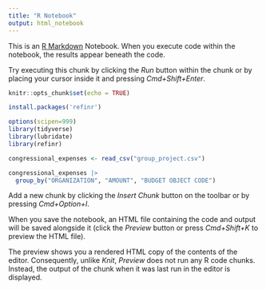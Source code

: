 ```yaml
---
title: "R Notebook"
output: html_notebook
---
```


This is an [R Markdown](http://rmarkdown.rstudio.com) Notebook. When you execute code within the notebook, the results appear beneath the code. 

Try executing this chunk by clicking the *Run* button within the chunk or by placing your cursor inside it and pressing *Cmd+Shift+Enter*. 



```r
knitr::opts_chunk$set(echo = TRUE)

```

```r
install.packages('refinr')
```

```r
options(scipen=999)
library(tidyverse)
library(lubridate)
library(refinr)
```
```r
congressional_expenses <- read_csv("group_project.csv")

```


```r
congressional_expenses |>
  group_by("ORGANIZATION", "AMOUNT", "BUDGET OBJECT CODE")
```





Add a new chunk by clicking the *Insert Chunk* button on the toolbar or by pressing *Cmd+Option+I*.

When you save the notebook, an HTML file containing the code and output will be saved alongside it (click the *Preview* button or press *Cmd+Shift+K* to preview the HTML file). 

The preview shows you a rendered HTML copy of the contents of the editor. Consequently, unlike *Knit*, *Preview* does not run any R code chunks. Instead, the output of the chunk when it was last run in the editor is displayed.

